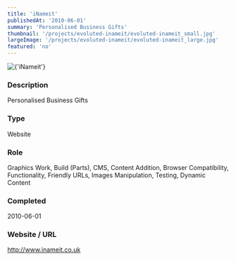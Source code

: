 ```yaml
---
title: 'iNameit'
publishedAt: '2010-06-01'
summary: 'Personalised Business Gifts'
thumbnail: '/projects/evoluted-inameit/evoluted-inameit_small.jpg'
largeImage: '/projects/evoluted-inameit/evoluted-inameit_large.jpg'
featured: 'no'
---
```


<div className="relative w-full h-[400px] sm:h-[600px] md:h-[760px] lg:h-[920px]">
  <Image
    alt={'iNameit'}
    src={'/projects/evoluted-inameit/evoluted-inameit.jpg'}
    sizes="(max-width: 640px) 100%, 100%"
    fill={true}
    priority
    style={{
      objectFit: 'contain'
    }}
  />
</div>

### Description

Personalised Business Gifts


### Type

Website

### Role

Graphics Work, Build (Parts), CMS, Content Addition, Browser Compatibility, Functionality, Friendly URLs, Images Manipulation, Testing, Dynamic Content

### Completed
2010-06-01

### Website / URL
http://www.inameit.co.uk



